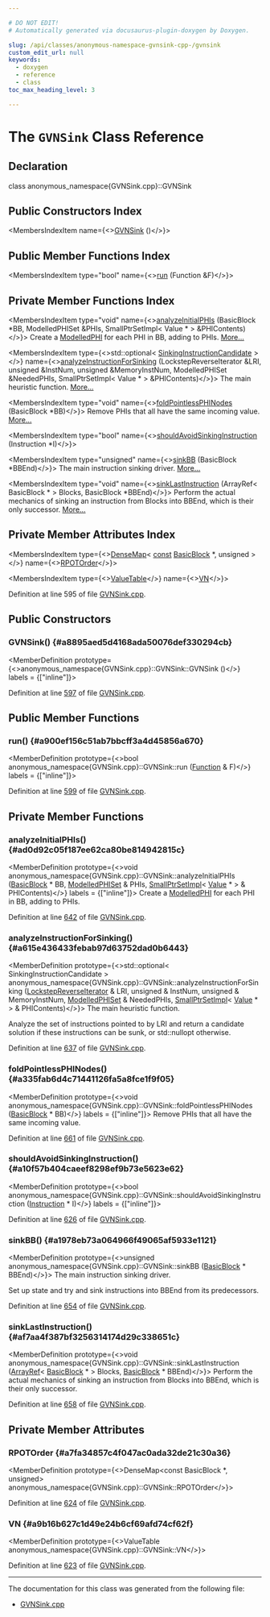 ```yaml
---

# DO NOT EDIT!
# Automatically generated via docusaurus-plugin-doxygen by Doxygen.

slug: /api/classes/anonymous-namespace-gvnsink-cpp-/gvnsink
custom_edit_url: null
keywords:
  - doxygen
  - reference
  - class
toc_max_heading_level: 3

---
```





# The `GVNSink` Class Reference

<DoxygenPage pluginConfig={pluginConfig}>



## Declaration

<CodeBlock>class anonymous_namespace{GVNSink.cpp}::GVNSink</CodeBlock>

## Public Constructors Index

<MembersIndex>

<MembersIndexItem
  name={<><a href="#a8895aed5d4168ada50076def330294cb">GVNSink</a> ()</>}>
</MembersIndexItem>

</MembersIndex>

## Public Member Functions Index

<MembersIndex>

<MembersIndexItem
  type="bool"
  name={<><a href="#a900ef156c51ab7bbcff3a4d45856a670">run</a> (Function &amp;F)</>}>
</MembersIndexItem>

</MembersIndex>

## Private Member Functions Index

<MembersIndex>

<MembersIndexItem
  type="void"
  name={<><a href="#ad0d92c05f187ee62ca80be814942815c">analyzeInitialPHIs</a> (BasicBlock &#42;BB, ModelledPHISet &amp;PHIs, SmallPtrSetImpl&lt; Value &#42; &gt; &amp;PHIContents)</>}>
Create a <a href="/docs/api/classes/anonymous-namespace-gvnsink-cpp-/modelledphi">ModelledPHI</a> for each PHI in BB, adding to PHIs. <a href="#ad0d92c05f187ee62ca80be814942815c">More...</a>
</MembersIndexItem>

<MembersIndexItem
  type={<>std::optional&lt; <a href="/docs/api/structs/anonymous-namespace-gvnsink-cpp-/sinkinginstructioncandidate">SinkingInstructionCandidate</a> &gt;</>}
  name={<><a href="#a615e436433febab97d63752dad0b6443">analyzeInstructionForSinking</a> (LockstepReverseIterator &amp;LRI, unsigned &amp;InstNum, unsigned &amp;MemoryInstNum, ModelledPHISet &amp;NeededPHIs, SmallPtrSetImpl&lt; Value &#42; &gt; &amp;PHIContents)</>}>
The main heuristic function. <a href="#a615e436433febab97d63752dad0b6443">More...</a>
</MembersIndexItem>

<MembersIndexItem
  type="void"
  name={<><a href="#a335fab6d4c71441126fa5a8fce1f9f05">foldPointlessPHINodes</a> (BasicBlock &#42;BB)</>}>
Remove PHIs that all have the same incoming value. <a href="#a335fab6d4c71441126fa5a8fce1f9f05">More...</a>
</MembersIndexItem>

<MembersIndexItem
  type="bool"
  name={<><a href="#a10f57b404caeef8298ef9b73e5623e62">shouldAvoidSinkingInstruction</a> (Instruction &#42;I)</>}>
</MembersIndexItem>

<MembersIndexItem
  type="unsigned"
  name={<><a href="#a1978eb73a064966f49065af5933e1121">sinkBB</a> (BasicBlock &#42;BBEnd)</>}>
The main instruction sinking driver. <a href="#a1978eb73a064966f49065af5933e1121">More...</a>
</MembersIndexItem>

<MembersIndexItem
  type="void"
  name={<><a href="#af7aa4f387bf3256314174d29c338651c">sinkLastInstruction</a> (ArrayRef&lt; BasicBlock &#42; &gt; Blocks, BasicBlock &#42;BBEnd)</>}>
Perform the actual mechanics of sinking an instruction from Blocks into BBEnd, which is their only successor. <a href="#af7aa4f387bf3256314174d29c338651c">More...</a>
</MembersIndexItem>

</MembersIndex>

## Private Member Attributes Index

<MembersIndex>

<MembersIndexItem
  type={<><a href="/docs/api/classes/llvm/densemap">DenseMap</a>&lt; <a href="/docs/api/files/lib/lib/target/lib/target/aarch64/aarch64promoteconstant-cpp/#a90f8350fecae261c25be85d38b451bff">const</a> <a href="/docs/api/classes/llvm/basicblock">BasicBlock</a> &#42;, unsigned &gt;</>}
  name={<><a href="#a7fa34857c4f047ac0ada32de21c30a36">RPOTOrder</a></>}>
</MembersIndexItem>

<MembersIndexItem
  type={<><a href="/docs/api/classes/anonymous-namespace-gvnsink-cpp-/valuetable">ValueTable</a></>}
  name={<><a href="#a9b16b627c1d49e24b6cf69afd74cf62f">VN</a></>}>
</MembersIndexItem>

</MembersIndex>


Definition at line 595 of file <a href="/docs/api/files/lib/lib/transforms/lib/transforms/scalar/gvnsink-cpp">GVNSink.cpp</a>.

<SectionDefinition>

## Public Constructors

### GVNSink() {#a8895aed5d4168ada50076def330294cb}

<MemberDefinition
  prototype={<>anonymous&#95;namespace&#123;GVNSink.cpp&#125;::GVNSink::GVNSink ()</>}
  labels = {["inline"]}>

Definition at line <a href="/docs/api/files/lib/lib/transforms/lib/transforms/scalar/gvnsink-cpp/#l00597">597</a> of file <a href="/docs/api/files/lib/lib/transforms/lib/transforms/scalar/gvnsink-cpp">GVNSink.cpp</a>.
</MemberDefinition>

</SectionDefinition>

<SectionDefinition>

## Public Member Functions

### run() {#a900ef156c51ab7bbcff3a4d45856a670}

<MemberDefinition
  prototype={<>bool anonymous&#95;namespace&#123;GVNSink.cpp&#125;::GVNSink::run (<a href="/docs/api/classes/llvm/function">Function</a> &amp; F)</>}
  labels = {["inline"]}>

Definition at line <a href="/docs/api/files/lib/lib/transforms/lib/transforms/scalar/gvnsink-cpp/#l00599">599</a> of file <a href="/docs/api/files/lib/lib/transforms/lib/transforms/scalar/gvnsink-cpp">GVNSink.cpp</a>.
</MemberDefinition>

</SectionDefinition>

<SectionDefinition>

## Private Member Functions

### analyzeInitialPHIs() {#ad0d92c05f187ee62ca80be814942815c}

<MemberDefinition
  prototype={<>void anonymous&#95;namespace&#123;GVNSink.cpp&#125;::GVNSink::analyzeInitialPHIs (<a href="/docs/api/classes/llvm/basicblock">BasicBlock</a> &#42; BB, <a href="/docs/api/namespaces/anonymous-gvnsink-cpp-/#a3cb4bce4910377f3e897dfdff0280ad9">ModelledPHISet</a> &amp; PHIs, <a href="/docs/api/classes/llvm/smallptrsetimpl">SmallPtrSetImpl</a>&lt; <a href="/docs/api/classes/llvm/value">Value</a> &#42; &gt; &amp; PHIContents)</>}
  labels = {["inline"]}>
Create a <a href="/docs/api/classes/anonymous-namespace-gvnsink-cpp-/modelledphi">ModelledPHI</a> for each PHI in BB, adding to PHIs.

Definition at line <a href="/docs/api/files/lib/lib/transforms/lib/transforms/scalar/gvnsink-cpp/#l00642">642</a> of file <a href="/docs/api/files/lib/lib/transforms/lib/transforms/scalar/gvnsink-cpp">GVNSink.cpp</a>.
</MemberDefinition>

### analyzeInstructionForSinking() {#a615e436433febab97d63752dad0b6443}

<MemberDefinition
  prototype={<>std::optional&lt; SinkingInstructionCandidate &gt; anonymous&#95;namespace&#123;GVNSink.cpp&#125;::GVNSink::analyzeInstructionForSinking (<a href="/docs/api/classes/anonymous-namespace-gvnsink-cpp-/lockstepreverseiterator">LockstepReverseIterator</a> &amp; LRI, unsigned &amp; InstNum, unsigned &amp; MemoryInstNum, <a href="/docs/api/namespaces/anonymous-gvnsink-cpp-/#a3cb4bce4910377f3e897dfdff0280ad9">ModelledPHISet</a> &amp; NeededPHIs, <a href="/docs/api/classes/llvm/smallptrsetimpl">SmallPtrSetImpl</a>&lt; <a href="/docs/api/classes/llvm/value">Value</a> &#42; &gt; &amp; PHIContents)</>}>
The main heuristic function.

Analyze the set of instructions pointed to by LRI and return a candidate solution if these instructions can be sunk, or std::nullopt otherwise.

Definition at line <a href="/docs/api/files/lib/lib/transforms/lib/transforms/scalar/gvnsink-cpp/#l00637">637</a> of file <a href="/docs/api/files/lib/lib/transforms/lib/transforms/scalar/gvnsink-cpp">GVNSink.cpp</a>.
</MemberDefinition>

### foldPointlessPHINodes() {#a335fab6d4c71441126fa5a8fce1f9f05}

<MemberDefinition
  prototype={<>void anonymous&#95;namespace&#123;GVNSink.cpp&#125;::GVNSink::foldPointlessPHINodes (<a href="/docs/api/classes/llvm/basicblock">BasicBlock</a> &#42; BB)</>}
  labels = {["inline"]}>
Remove PHIs that all have the same incoming value.

Definition at line <a href="/docs/api/files/lib/lib/transforms/lib/transforms/scalar/gvnsink-cpp/#l00661">661</a> of file <a href="/docs/api/files/lib/lib/transforms/lib/transforms/scalar/gvnsink-cpp">GVNSink.cpp</a>.
</MemberDefinition>

### shouldAvoidSinkingInstruction() {#a10f57b404caeef8298ef9b73e5623e62}

<MemberDefinition
  prototype={<>bool anonymous&#95;namespace&#123;GVNSink.cpp&#125;::GVNSink::shouldAvoidSinkingInstruction (<a href="/docs/api/classes/llvm/instruction">Instruction</a> &#42; I)</>}
  labels = {["inline"]}>

Definition at line <a href="/docs/api/files/lib/lib/transforms/lib/transforms/scalar/gvnsink-cpp/#l00626">626</a> of file <a href="/docs/api/files/lib/lib/transforms/lib/transforms/scalar/gvnsink-cpp">GVNSink.cpp</a>.
</MemberDefinition>

### sinkBB() {#a1978eb73a064966f49065af5933e1121}

<MemberDefinition
  prototype={<>unsigned anonymous&#95;namespace&#123;GVNSink.cpp&#125;::GVNSink::sinkBB (<a href="/docs/api/classes/llvm/basicblock">BasicBlock</a> &#42; BBEnd)</>}>
The main instruction sinking driver.

Set up state and try and sink instructions into BBEnd from its predecessors.

Definition at line <a href="/docs/api/files/lib/lib/transforms/lib/transforms/scalar/gvnsink-cpp/#l00654">654</a> of file <a href="/docs/api/files/lib/lib/transforms/lib/transforms/scalar/gvnsink-cpp">GVNSink.cpp</a>.
</MemberDefinition>

### sinkLastInstruction() {#af7aa4f387bf3256314174d29c338651c}

<MemberDefinition
  prototype={<>void anonymous&#95;namespace&#123;GVNSink.cpp&#125;::GVNSink::sinkLastInstruction (<a href="/docs/api/classes/llvm/arrayref">ArrayRef</a>&lt; <a href="/docs/api/classes/llvm/basicblock">BasicBlock</a> &#42; &gt; Blocks, <a href="/docs/api/classes/llvm/basicblock">BasicBlock</a> &#42; BBEnd)</>}>
Perform the actual mechanics of sinking an instruction from Blocks into BBEnd, which is their only successor.

Definition at line <a href="/docs/api/files/lib/lib/transforms/lib/transforms/scalar/gvnsink-cpp/#l00658">658</a> of file <a href="/docs/api/files/lib/lib/transforms/lib/transforms/scalar/gvnsink-cpp">GVNSink.cpp</a>.
</MemberDefinition>

</SectionDefinition>

<SectionDefinition>

## Private Member Attributes

### RPOTOrder {#a7fa34857c4f047ac0ada32de21c30a36}

<MemberDefinition
  prototype={<>DenseMap&lt;const BasicBlock &#42;, unsigned&gt; anonymous&#95;namespace&#123;GVNSink.cpp&#125;::GVNSink::RPOTOrder</>}>

Definition at line <a href="/docs/api/files/lib/lib/transforms/lib/transforms/scalar/gvnsink-cpp/#l00624">624</a> of file <a href="/docs/api/files/lib/lib/transforms/lib/transforms/scalar/gvnsink-cpp">GVNSink.cpp</a>.
</MemberDefinition>

### VN {#a9b16b627c1d49e24b6cf69afd74cf62f}

<MemberDefinition
  prototype={<>ValueTable anonymous&#95;namespace&#123;GVNSink.cpp&#125;::GVNSink::VN</>}>

Definition at line <a href="/docs/api/files/lib/lib/transforms/lib/transforms/scalar/gvnsink-cpp/#l00623">623</a> of file <a href="/docs/api/files/lib/lib/transforms/lib/transforms/scalar/gvnsink-cpp">GVNSink.cpp</a>.
</MemberDefinition>

</SectionDefinition>

<hr/>

The documentation for this class was generated from the following file:

<ul>
<li><a href="/docs/api/files/lib/lib/transforms/lib/transforms/scalar/gvnsink-cpp">GVNSink.cpp</a></li>
</ul>

</DoxygenPage>
